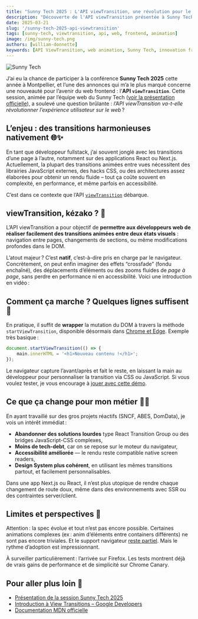 ```yaml
---
title: "Sunny Tech 2025 : L'API viewTransition, une révolution pour le web ?"
description: "Découverte de l'API viewTransition présentée à Sunny Tech 2025 : vers des transitions fluides et accessibles entre pages pour le web moderne."
date: 2025-03-21
slug: '/sunny-tech-2025-api-viewtransition'
tags: [sunny-tech, viewtransition, api, web, frontend, animation]
image: /img/sunny-tech.png
authors: [william-donnette]
keywords: [API ViewTransition, web animation, Sunny Tech, innovation frontend, performance, accessibilité]
---
```



![Sunny Tech](/img/sunny-tech.png 'Sunny Tech')

<HorizontalDisplay />

J’ai eu la chance de participer à la conférence **Sunny Tech 2025** cette année à Montpellier, et l’une des annonces qui m’a le plus marqué concerne une nouveauté pour l’avenir du web frontend : l’**API `viewTransition`**. Cette session, animée par l’équipe web du Sunny Tech ([voir la présentation officielle](https://sunny-tech.io/sessions/cm5s9sj1n00owqy3mhgnsczu2/)), a soulevé une question brûlante : *l’API viewTransition va-t-elle révolutionner l’expérience utilisateur sur le web* ?

<!--truncate-->

## L’enjeu : des transitions harmonieuses nativement 🌐✨

En tant que développeur fullstack, j’ai souvent jonglé avec les transitions d’une page à l’autre, notamment sur des applications React ou Next.js. Actuellement, la plupart des transitions animées entre vues nécessitent des librairies JavaScript externes, des hacks CSS, ou des architectures assez élaborées pour obtenir un rendu fluide – tout ça coûte souvent en complexité, en performance, et même parfois en accessibilité.

C’est dans ce contexte que l’API [`viewTransition`](https://developer.mozilla.org/en-US/docs/Web/API/View_Transitions_API) débarque.

<ArialInArticle />

## viewTransition, kézako ? 👀

L’API viewTransition a pour objectif de **permettre aux développeurs web de réaliser facilement des transitions animées entre deux états visuels** : navigation entre pages, changements de sections, ou même modifications profondes dans le DOM.

L’atout majeur ? C’est **natif**, c’est-à-dire pris en charge par le navigateur. Concrètement, on peut enfin imaginer des effets “crossfade” (fondu enchaîné), des déplacements d’éléments ou des zooms fluides de _page à page_, sans perdre en performance ni en accessibilité. Voici une introduction en vidéo :

## Comment ça marche ? Quelques lignes suffisent 🤏

En pratique, il suffit de **wrapper** la mutation du DOM à travers la méthode `startViewTransition`, disponible désormais dans [Chrome et Edge](https://caniuse.com/?search=viewtransition). Exemple très basique :

```js
document.startViewTransition(() => {
	main.innerHTML = '<h1>Nouveau contenu !</h1>';
});
```

Le navigateur capture l’avant/après et fait le reste, en laissant la main au développeur pour personnaliser la transition via CSS ou JavaScript. Si vous voulez tester, je vous encourage à [jouer avec cette démo](https://view-transition-example.vercel.app/card).

<ArialMultiplex />

## Ce que ça change pour mon métier 👨‍💻

En ayant travaillé sur des gros projets réactifs (SNCF, ABES, DomData), je vois un intérêt immédiat :

-   **Abandonner des solutions lourdes** type React Transition Group ou des bridges JavaScript-CSS complexes,
-   **Moins de tech-debt**, car on se repose sur le moteur du navigateur,
-   **Accessibilité améliorée** — le rendu reste compatible native screen readers,
-   **Design System plus cohérent**, en utilisant les mêmes transitions partout, et facilement personnalisables.

Dans une app Next.js ou React, il n’est plus utopique de rendre chaque changement de route doux, même dans des environnements avec SSR ou des contraintes server/client.

<ArialInArticle />

## Limites et perspectives 👀

Attention : la spec évolue et tout n’est pas encore possible. Certaines animations complexes (ex : anim d’éléments entre containers différents) ne sont pas encore triviales. Et le support navigateur [reste partiel](https://developer.mozilla.org/en-US/docs/Web/API/View_Transitions_API#browser_compatibility). Mais le rythme d’adoption est impressionnant.

À surveiller particulièrement : l’arrivée sur Firefox. Les tests montrent déjà de vrais gains de performance et de simplicité sur Chrome Canary.

## Pour aller plus loin 🚀

-   [Présentation de la session Sunny Tech 2025](https://sunny-tech.io/sessions/cm5s9sj1n00owqy3mhgnsczu2/)
-   [Introduction à View Transitions – Google Developers](https://developer.chrome.com/docs/web-platform/view-transitions?hl=fr)
-   [Documentation MDN officielle](https://developer.mozilla.org/en-US/docs/Web/API/View_Transitions_API)

<ArialMultiplex />

